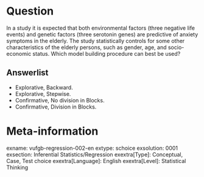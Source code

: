 Question
========
In a study it is expected that both environmental factors (three negative life events) and genetic factors (three serotonin genes) are predictive of anxiety symptoms in the elderly. The study statistically controls for some other characteristics of the elderly persons, such as gender, age, and socio-economic status. Which model building procedure can best be used?

Answerlist
----------
* Explorative, Backward.
* Explorative, Stepwise.
* Confirmative, No division in Blocks.
* Confirmative, Division in Blocks.

Meta-information
================
exname: vufgb-regression-002-en
extype: schoice
exsolution: 0001
exsection: Inferential Statistics/Regression
exextra[Type]: Conceptual, Case, Test choice
exextra[Language]: English
exextra[Level]: Statistical Thinking
